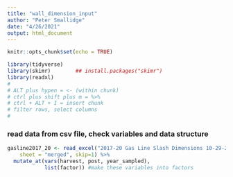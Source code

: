 ```yaml
---
title: "wall_dimension_input"
author: "Peter Smallidge"
date: "4/26/2021"
output: html_document
---
```


```r
knitr::opts_chunk$set(echo = TRUE)
```


```r

library(tidyverse)
library(skimr)        ## install.packages("skimr")
library(readxl)
#
# ALT plus hypen = <- (within chunk)
# ctrl plus shift plus m = %>% 
# ctrl + ALT + I = insert chunk
# filter rows, select columns
# 

```

### read data from csv file, check variables and data structure

<!-- note to self: in the "read_csv" code, after the file location the code
for 'col..." etc ensures that the specified column is adjusted
the file "cheat sheet data-import" has details 

It is also possible to right-click a file name and import excel
-->


```r

gasline2017_20 <- read_excel("2017-20 Gas Line Slash Dimensions 10-29-2020.xlsx", 
    sheet = "merged", skip=1) %>% 
  mutate_at(vars(harvest, post, year_sampled),
            list(factor)) #make these variables into factors
  




```
<!-- 
variables h_dist_post to h_dist_pole are collected
variables fence_ht_highest to wall_ht_outside_two are calculated

fence_ht_highest	= vert dist to highest point - vert dist to post

fence_ht_two	= vert dist two - vert dist post

wall_width	= h dist pole - h dist post

elev_diff_in_out	= sum(v_dist_post, pole_target_ht, extra_ht_pole
                        v_dist_pole_target) * -1

slope_pct	= (elev_diff_in_out / wall_width) * 100

wall_ht_outside_two = elev_diff_in_out + fence_ht_two


-->

